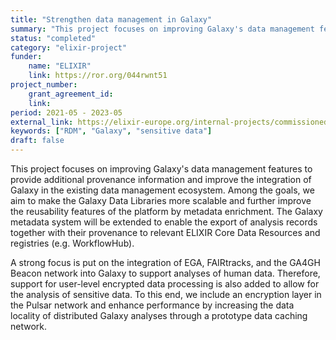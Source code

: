 ```yaml
---
title: "Strengthen data management in Galaxy"
summary: "This project focuses on improving Galaxy's data management features to provide additional provenance information and improve the integration of Galaxy in the existing data management ecosystem."
status: "completed"
category: "elixir-project"
funder:
    name: "ELIXIR"
    link: https://ror.org/044rwnt51
project_number:
    grant_agreement_id: 
    link:
period: 2021-05 - 2023-05
external_link: https://elixir-europe.org/internal-projects/commissioned-services/strengthen-data-management-galaxy
keywords: ["RDM", "Galaxy", "sensitive data"]
draft: false
---
```


This project focuses on improving Galaxy's data management features to provide additional provenance information and improve the integration of Galaxy in the existing data management ecosystem. Among the goals, we aim to make the Galaxy Data Libraries more scalable and further improve the reusability features of the platform by metadata enrichment. The Galaxy metadata system will be extended to enable the export of analysis records together with their provenance to relevant ELIXIR Core Data Resources and registries (e.g. WorkflowHub).

A strong focus is put on the integration of EGA, FAIRtracks, and the GA4GH Beacon network into Galaxy to support analyses of human data. Therefore, support for user-level encrypted data processing is also added to allow for the analysis of sensitive data. To this end, we include an encryption layer in the Pulsar network and enhance performance by increasing the data locality of distributed Galaxy analyses through a prototype data caching network.
